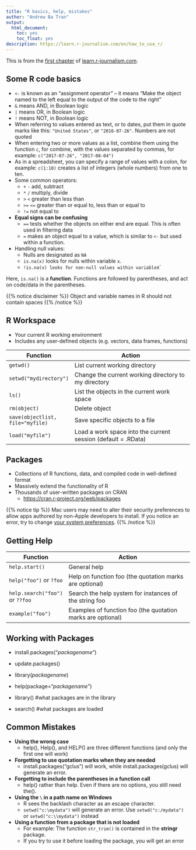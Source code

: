 ```yaml
---
title: "R basics, help, mistakes"
author: "Andrew Ba Tran"
output:
  html_document:
    toc: yes
    toc_float: yes
description: https://learn.r-journalism.com/en/how_to_use_r/
---
```


This is from the [first chapter](http://learn.r-journalism.com/en/how_to_use_r/syntax/r-syntax/) of [learn.r-journalism.com](https://learn.r-journalism.com/).



## Some R code basics

* `<-` is known as an "assignment operator" -- it means "Make the object named to the left equal to the output of the code to the right"
* `&` means AND, in Boolean logic
* `|` means OR, in Boolean logic
* `!` means NOT, in Boolean logic
* When referring to values entered as text, or to dates, put them in quote marks like this: `"United States"`, or `"2016-07-26"`. Numbers are not quoted
* When entering two or more values as a list, combine them using the function `c`, for combine, with the values separated by commas, for example: `c("2017-07-26", "2017-08-04")`
* As in a spreadsheet, you can specify a range of values with a colon, for example: `c(1:10)` creates a list of integers (whole numbers) from one to ten.
* Some common operators:
	* `+` `-` add, subtract
	* `*` `/` multiply, divide
	* `>` `<` greater than less than
	* `>=` `<=` greater than or equal to, less than or equal to
	* `!=` not equal to
* **Equal signs can be confusing**
	* `==` tests whether the objects on either end are equal. This is often used in filtering data
	* `=` makes an object equal to a value, which is similar to `<-` but used within a function.
* Handling null values:
	* Nulls are designated as `NA`
	* `is.na(x)` looks for nulls within variable `x`.
	* `!is.na(x) looks for non-null values within variable `x`

Here, `is.na()` is a **function**. Functions are followed by parentheses, and act on code/data in the parentheses.

{{% notice disclaimer %}}
Object and variable names in R should not contain spaces
{{% /notice %}}



## R Workspace

* Your current R working environment
* Includes any user-defined objects (e.g. vectors, data frames, functions)

| Function | Action |
| ------ | -------------------------------------------------- |
| `getwd()`   | List current working directory |
| `setwd("mydirectory")` | Change the current working directory to my directory |
| `ls()`    | List the objects in the current work space |
| `rm(object)`    | Delete object |
| `save(objectlist, file="myfile)`    | Save specific objects to a file |
| `load("myfile")`    | Load a work space into the current session (default = .RData) |

## Packages

* Collections of R functions, data, and compiled code in well-defined format
* Massively extend the functionality of R
* Thousands of user-written packages on CRAN
	* [https://cran.r-project.org/web/packages](https://cran.r-project.org/web/packages/)


{{% notice tip %}}
Mac users may need to alter their security preferences to allow apps authored by non-Apple developers to install. If you notice an error, try to change [your system preferences](https://www.youtube.com/watch?v=xFpVqkyXFy4).
{{% /notice %}}


## Getting Help

| Function | Action |
| ------ | -------------------------------------------------- |
| `help.start()`   | General help |
| `help("foo")` or `?foo` | Help on function foo (the quotation marks are optional) |
| `help.search("foo")` or `??foo`    | Search the help system for instances of the string foo |
| `example("foo")`    | Examples of function foo (the quotation marks are optional) |

## Working with Packages

* install.packages("*packagename*")
* update.packages()


* library(*packagename*)
* help(package="*packagename*")


* library() #what packages are in the library
* search() #what packages are loaded

## Common Mistakes

* **Using the wrong case**
	* help(), Help(), and HELP() are three different functions (and only the first one will work)
* **Forgetting to use quotation marks when they are needed**
	* install.packages("gclus") will work, while install.packages(gclus) will generate an error.
* **Forgetting to include the parentheses in a function call**
	* help() rather than help. Even if there are no options, you still need the().
* **Using the `\` in a path name on Windows**
	* R sees the backlash character as an escape character.
	* `setwd("c:\mydata")` will generate an error. Use `setwd("c:/mydata")` or `setwd("c:\\mydata")` instead
* **Using a function from a package that is not loaded**
	* For example: The function `str_trim()` is contained in the **stringr** package. 
	* If you try to use it before loading the package, you will get an error
